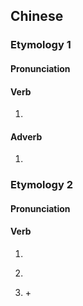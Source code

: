 {{also|干嘛}}
==Chinese==
{{zh-forms|s=干嘛}}

===Etymology 1===

====Pronunciation====
{{zh-pron
|m=gànmá,gàmá,gàimá,2n=Beijing dialect,3n=Beijing dialect
|cat=v,adv
}}

====Verb====
{{zh-verb}}

# {{zh-alt-form|幹嗎|what is someone doing; what is up}}

====Adverb====
{{zh-adv}}

# {{zh-alt-form|幹嗎|why, whatever for}}

===Etymology 2===

====Pronunciation====
{{zh-pron
|m=gàn ma
|cat=v,adv
}}

====Verb====
{{zh-verb}}

# {{zh-alt-form|*幹嗎|to do + ''question particle''}}
# {{lb|zh|vulgar}} {{zh-alt-form|*幹嗎|to fuck + ''question particle''}}
# {{zh-l|*幹|to do}} + {{zh-l|*嘛|''particle in declarative sentences indicating obviousness or hope''}}
#: {{zh-x|這 也 不能 怪 他，頭一回 '''幹{gàn}.嘛'''。|You can't put the blame on him as it is his first time '''doing''' it.}}